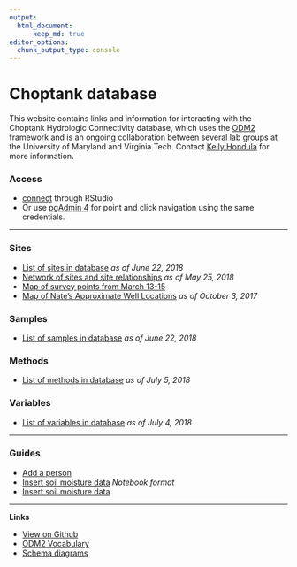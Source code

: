 ```yaml
---
output: 
  html_document:
      keep_md: true
editor_options: 
  chunk_output_type: console
---
```


<!-- README.md is generated from README.Rmd. Please edit that file -->

# Choptank database

This website contains links and information for interacting with the Choptank Hydrologic Connectivity database, which uses the [ODM2](http://www.odm2.org/) framework and is an ongoing collaboration between several lab groups at the University of Maryland and Virginia Tech. Contact [Kelly Hondula](https://github.com/khondula) for more information. 

### Access

* [connect](https://palmerlab-umd.github.io/choptank-db/connect.nb.html) through RStudio
* Or use [pgAdmin 4](https://www.pgadmin.org/) for point and click navigation using the same credentials.


---

### Sites

* [List of sites in database](https://palmerlab-umd.github.io/choptank-db/sites.html) *as of June 22, 2018*
* [Network of sites and site relationships](https://palmerlab-umd.github.io/choptank-db/sites-network.html) *as of May 25, 2018*
* [Map of survey points from March 13-15](https://palmerlab-umd.github.io/choptank-db/survey_pts.html)
* [Map of Nate's Approximate Well Locations](https://palmerlab-umd.github.io/choptank-db/ApproxWellLoc.html) 
*as of October 3, 2017*

### Samples

* [List of samples in database](https://palmerlab-umd.github.io/choptank-db/samples.html) *as of June 22, 2018*

### Methods

* [List of methods in database](https://palmerlab-umd.github.io/choptank-db/current-methods.nb.html) *as of July 5, 2018*

### Variables

* [List of variables in database](https://palmerlab-umd.github.io/choptank-db/current-variables.nb.html) *as of July 4, 2018*

---

### Guides

* [Add a person](https://palmerlab-umd.github.io/choptank-db/people.nb.html)
* [Insert soil moisture data](https://palmerlab-umd.github.io/choptank-db/soil-moisture-notebook.nb.html) _Notebook format_
* [Insert soil moisture data](https://palmerlab-umd.github.io/choptank-db/soil-moisture-measurements.html)

---

**Links**

* [View on Github](https://github.com/palmerlab-umd/choptank-db)
* [ODM2 Vocabulary](http://vocabulary.odm2.org/)
* [Schema diagrams](http://odm2.github.io/ODM2/schemas/ODM2_Current/diagrams/index.html)
